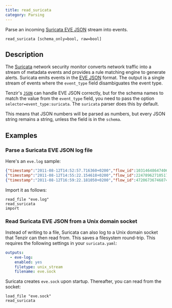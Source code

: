 ```yaml
---
title: read_suricata
category: Parsing
---
```


Parse an incoming [Suricata EVE JSON][eve-json] stream into events.

```tql
read_suricata [schema_only=bool, raw=bool]
```

## Description

The [Suricata][suricata] network security monitor converts network
traffic into a stream of metadata events and provides a rule matching engine to
generate alerts. Suricata emits events in the [EVE JSON][eve-json] format. The
output is a single stream of events where the `event_type` field disambiguates
the event type.

[suricata]: https://suricata.io
[eve-json]: https://suricata.readthedocs.io/en/latest/output/eve/eve-json-output.html

Tenzir's [`JSON`](/reference/operators/read_json) can handle EVE JSON correctly, but for the schema
names to match the value from the `event_type` field, you need to pass the
option `selector=event_type:suricata`. The `suricata` parser does this by
default.


<SchemaOnlyOption />

<RawOption />

This means that JSON numbers will be parsed as numbers,
but every JSON string remains a string, unless the field is in the `schema`.

## Examples

### Parse a Suricata EVE JSON log file

Here's an `eve.log` sample:

```json
{"timestamp":"2011-08-12T14:52:57.716360+0200","flow_id":1031464864740687,"pcap_cnt":83,"event_type":"alert","src_ip":"147.32.84.165","src_port":1181,"dest_ip":"78.40.125.4","dest_port":6667,"proto":"TCP","alert":{"action":"allowed","gid":1,"signature_id":2017318,"rev":4,"signature":"ET CURRENT_EVENTS SUSPICIOUS IRC - PRIVMSG *.(exe|tar|tgz|zip)  download command","category":"Potentially Bad Traffic","severity":2},"flow":{"pkts_toserver":27,"pkts_toclient":35,"bytes_toserver":2302,"bytes_toclient":4520,"start":"2011-08-12T14:47:24.357711+0200"},"payload":"UFJJVk1TRyAjemFyYXNhNDggOiBzbXNzLmV4ZSAoMzY4KQ0K","payload_printable":"PRIVMSG #zarasa48 : smss.exe (368)\r\n","stream":0,"packet":"AB5J2xnDCAAntbcZCABFAABMGV5AAIAGLlyTIFSlTih9BASdGgvw0QvAxUWHdVAY+rCL4gAAUFJJVk1TRyAjemFyYXNhNDggOiBzbXNzLmV4ZSAoMzY4KQ0K","packet_info":{"linktype":1}}
{"timestamp":"2011-08-12T14:55:22.154618+0200","flow_id":2247896271051770,"pcap_cnt":775,"event_type":"dns","src_ip":"147.32.84.165","src_port":1141,"dest_ip":"147.32.80.9","dest_port":53,"proto":"UDP","dns":{"type":"query","id":553,"rrname":"irc.freenode.net","rrtype":"A","tx_id":0}}
{"timestamp":"2011-08-12T16:59:22.181050+0200","flow_id":472067367468746,"pcap_cnt":25767,"event_type":"fileinfo","src_ip":"74.207.254.18","src_port":80,"dest_ip":"147.32.84.165","dest_port":1046,"proto":"TCP","http":{"hostname":"www.nmap.org","url":"/","http_user_agent":"Mozilla/4.0 (compatible)","http_content_type":"text/html","http_method":"GET","protocol":"HTTP/1.1","status":301,"redirect":"http://nmap.org/","length":301},"app_proto":"http","fileinfo":{"filename":"/","magic":"HTML document, ASCII text","gaps":false,"state":"CLOSED","md5":"70041821acf87389e40ddcb092004184","sha1":"10395ab3566395ca050232d2c1a0dbad69eb5fd2","sha256":"2e4c462b3424afcc04f43429d5f001e4ef9a28143bfeefb9af2254b4df3a7c1a","stored":true,"file_id":1,"size":301,"tx_id":0}}
```

Import it as follows:

```tql
read_file "eve.log"
read_suricata
import
```

### Read Suricata EVE JSON from a Unix domain socket

Instead of writing to a file, Suricata can also log to a Unix domain socket that
Tenzir can then read from. This saves a filesystem round-trip. This requires the
following settings in your `suricata.yaml`:

```yaml
outputs:
  - eve-log:
    enabled: yes
    filetype: unix_stream
    filename: eve.sock
```

Suricata creates `eve.sock` upon startup. Thereafter, you can read from the
socket:

```tql
load_file "eve.sock"
read_suricata
```
